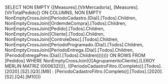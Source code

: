 SELECT
NON EMPTY {[Measures].[VlrMercadoria], [Measures].[VlrTotalPedido]} ON COLUMNS,
NON EMPTY NonEmptyCrossJoin([PeriodoCadastro.(Dia)].[Todos].Children, NonEmptyCrossJoin([OrdemdeCompra].[Todos].Children, NonEmptyCrossJoin([Pedido].[Todos].Children, NonEmptyCrossJoin([Cliente].[Todos].Children, NonEmptyCrossJoin([ControleDesc].[Todos].Children, NonEmptyCrossJoin([PeriodoProgramado.(Dia)].[Todos].Children, NonEmptyCrossJoin([PeriodoEntrega.(Dia)].[Todos].Children, [PeriodoEntregaPrev.(Dia)].[Todos].Children))))))) ON ROWS
FROM [Pedidos]
WHERE NonEmptyCrossJoin({([AgrupamentoCliente].[LEROY MERLIN MATRIZ (000632)])}, ([PeriodoCadastroFiltro.(Completo)].[Todos].[2020].[S2].[Q3].[M9] : [PeriodoCadastroFiltro.(Completo)].[Todos].[2020].[S2].[Q4].[M10]))